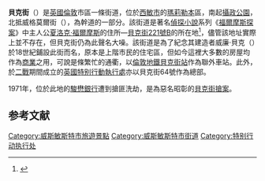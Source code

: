 {{noteTA
|G1=UK Places
}}
{{About|倫敦的'''{{lang|en|Baker Street}}'''|香港的'''{{lang|en|Baker Street}}'''|必嘉街 (香港)}}
{{Infobox street
| addtoproseorsumpin      = 
| name                    = 贝克街<br />{{lang|en|Baker Street}}
| native_name             =
| marker_image            = [[File:UK_road_A41.svg|100px]]
| image                   = Bakerresize.jpg
| caption                 = 贝克街94号（{{lang|en|Apple Boutique}}酒店）
| former_names            =
| postal_code             =
| addresses               =
| length_m                = 
| length_ft               =
| length_mi               = 1.5
| length_km               =
| length_ref              =
| width                   =
| location                = {{UK}}[[伦敦自治市|伦敦自治市]][[威斯敏斯特|威斯敏斯特]]
| client                  =
| maint                   =
| coordinates             =
| direction_a             = 北
| terminus_a              = [[牛津街|牛津街]]
| direction_b             = 南
| terminus_b              = [[摄政公园|摄政公园]]
| junction                = 
| commissioning_date      =
| construction_start_date = 
| completion_date         = 
| inauguration_date       = <!-- {{Start date|df=yes|YYYY|MM|DD}} -->
| demolition_date         =
| north                   =
| south                   =
| east                    =
| west                    =
| known_for               = 购物<br />[[福尔摩斯纪念馆|福尔摩斯纪念馆]]（[[贝克街221号B|贝克街221号B]]）<br />[[貝克街搶案|貝克街搶案]]<br />《贝克街》（Gerry Rafferty的歌曲）<br />[[倫敦地鐵|倫敦地鐵]][[貝克街站|貝克街站]]<br />[[Apple_Boutique|Apple Boutique]]酒店<br />[[Selfridges|Selfridges]]百货公司
}}
'''貝克街'''（{{lang-en|'''Baker Street'''}}）是[[英國|英國]][[倫敦|倫敦]]市區一條街道，位於[[西敏市|西敏市]]的[[瑪莉勒本|瑪莉勒本]]區，南起[[攝政公園|攝政公園]]，北抵威格莫爾街（{{lang|en|Wigmore St}}），為{{lang|en|A41}}幹道的一部分。該街道是著名[[偵探小說|偵探小說]]系列《[[福爾摩斯探案|福爾摩斯探案]]》中主人公[[夏洛克·福爾摩斯|夏洛克·福爾摩斯]]的住所—[[貝克街221號B|貝克街221號B]]的所在地<ref>{{Cite book|url=https://www.worldcat.org/oclc/30073206|title=Encyclopedia Sherlockiana : an A-to-Z guide to the world of the great detective|last=Matthew|first=Bunson|date=1994|publisher=Macmillan|year=|isbn=067179826X|edition=1st|location=New York|pages=16-19|chapter=|oclc=30073206}}</ref>，儘管該地址實際上並不存在，但貝克街仍為此聲名大噪。該街道是為了紀念其建造者威廉·貝克（{{lang|en|William Baker}}）於18世紀鋪設此街而名，原本是上階市民的住宅區，但如今這裡大多數的房屋均作為[[商業|商業]]之用，可說是條繁忙的通衢，以[[倫敦地鐵|倫敦地鐵]][[貝克街站|貝克街站]]作為聯外車站。此外，於[[二戰|二戰]]期間成立的[[英國特别行動執行處|英國特别行動執行處]]亦以貝克街64號作為總部。

1971年，位於此地的[[駿懋銀行|駿懋銀行]]遭到搶匪洗劫，是為惡名昭彰的[[貝克街搶案|貝克街搶案]]。

== 参考文献 ==

{{DEFAULTSORT:Baker Street}}
[[Category:威斯敏斯特市旅遊景點|Category:威斯敏斯特市旅遊景點]]
[[Category:威斯敏斯特市街道|Category:威斯敏斯特市街道]]
[[Category:特别行动执行处|Category:特别行动执行处]]